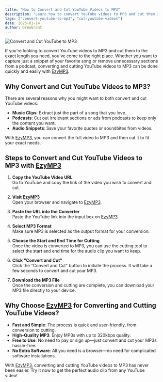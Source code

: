 ```yaml
---
title: "How to Convert and Cut YouTube Videos to MP3"
description: "Learn how to convert YouTube videos to MP3 and cut them into the desired length with this easy-to-follow guide. Get the best MP3 audio files from YouTube videos using [EzyMP3](/)."
tags: ["convert-youtube-to-mp3", "cut-youtube-videos"]
date: 2025-01-14
author: DrewGrant
---
```


![Convert and Cut YouTube to MP3](/assets/images/blog/illustration-youtube-to-mp3-converter.webp)

If you're looking to convert YouTube videos to MP3 and cut them to the exact length you need, you've come to the right place. Whether you want to capture just a snippet of your favorite song or remove unnecessary sections from a podcast, converting and cutting YouTube videos to MP3 can be done quickly and easily with [EzyMP3](/).

## Why Convert and Cut YouTube Videos to MP3?

There are several reasons why you might want to both convert and cut YouTube videos:
- **Music Clips**: Extract just the part of a song that you love.
- **Podcasts**: Cut out irrelevant sections or ads from podcasts to keep only the content you want.
- **Audio Snippets**: Save your favorite quotes or soundbites from videos.

With [EzyMP3](/), you can convert the full video to MP3 and then cut it to fit your exact needs.

## Steps to Convert and Cut YouTube Videos to MP3 with [EzyMP3](/)

1. **Copy the YouTube Video URL**  
   Go to YouTube and copy the link of the video you wish to convert and cut.

2. **Visit [EzyMP3](/)**  
   Open your browser and navigate to [EzyMP3](/).

3. **Paste the URL into the Converter**  
   Paste the YouTube link into the input box on [EzyMP3](/).

4. **Select MP3 Format**  
   Make sure MP3 is selected as the output format for your conversion.

5. **Choose the Start and End Time for Cutting**  
   Once the video is converted to MP3, you can use the cutting tool to select the start and end time for the audio clip you want to keep.

6. **Click "Convert and Cut"**  
   Click the "Convert and Cut" button to initiate the process. It will take a few seconds to convert and cut your MP3.

7. **Download the MP3 File**  
   Once the conversion and cutting are complete, you can download your MP3 file directly to your device.

## Why Choose [EzyMP3](/) for Converting and Cutting YouTube Videos?

- **Fast and Simple**: The process is quick and user-friendly, from conversion to cutting.
- **High-Quality MP3**: Enjoy MP3s with up to 320kbps quality.
- **Free to Use**: No need to pay or sign up—just convert and cut your MP3s hassle-free.
- **No Extra Software**: All you need is a browser—no need for complicated software installations.

With [EzyMP3](/), converting and cutting YouTube videos to MP3 has never been easier. Try it now to get the perfect audio clip from any YouTube video!

